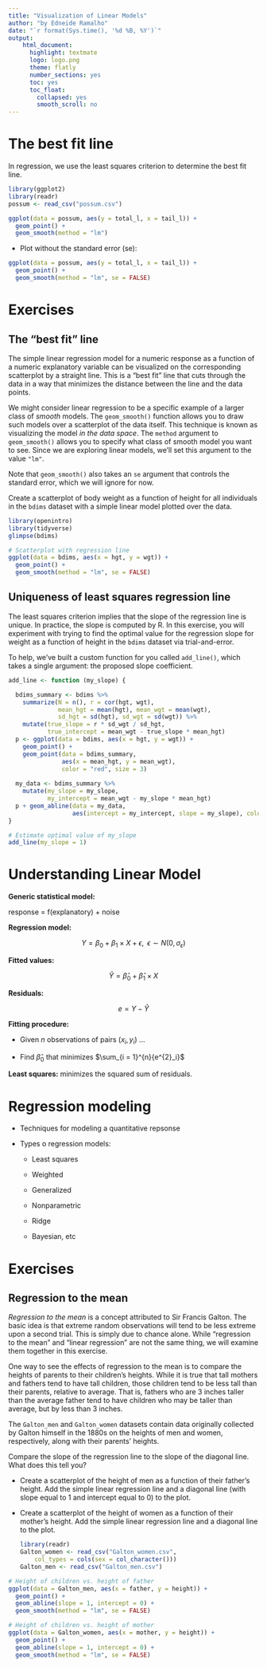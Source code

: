 ```yaml
---
title: "Visualization of Linear Models"
author: "by Edneide Ramalho"
date: "`r format(Sys.time(), '%d %B, %Y')`"
output: 
    html_document:
      highlight: textmate
      logo: logo.png
      theme: flatly
      number_sections: yes
      toc: yes
      toc_float:
        collapsed: yes
        smooth_scroll: no
---
```


# The best fit line 

In regression, we use the least squares criterion to determine the best fit line.

```r
library(ggplot2)
library(readr)
possum <- read_csv("possum.csv")
```

```r
ggplot(data = possum, aes(y = total_l, x = tail_l)) +
  geom_point() +
  geom_smooth(method = "lm")
```

-   Plot without the standard error (se):

```r
ggplot(data = possum, aes(y = total_l, x = tail_l)) +
  geom_point() +
  geom_smooth(method = "lm", se = FALSE)
```

# Exercises

## **The "best fit" line**

The simple linear regression model for a numeric response as a function of a numeric explanatory variable can be visualized on the corresponding scatterplot by a straight line. This is a "best fit" line that cuts through the data in a way that minimizes the distance between the line and the data points.

We might consider linear regression to be a specific example of a larger class of *smooth* models. The `geom_smooth()` function allows you to draw such models over a scatterplot of the data itself. This technique is known as visualizing the model *in the data space*. The `method` argument to `geom_smooth()` allows you to specify what class of smooth model you want to see. Since we are exploring linear models, we'll set this argument to the value `"lm"`.

Note that `geom_smooth()` also takes an `se` argument that controls the standard error, which we will ignore for now.

Create a scatterplot of body weight as a function of height for all individuals in the `bdims` dataset with a simple linear model plotted over the data.

```r
library(openintro)
library(tidyverse)
glimpse(bdims)
```

```r
# Scatterplot with regression line
ggplot(data = bdims, aes(x = hgt, y = wgt)) + 
  geom_point() + 
  geom_smooth(method = "lm", se = FALSE)
```

## **Uniqueness of least squares regression line**

The least squares criterion implies that the slope of the regression line is unique. In practice, the slope is computed by R. In this exercise, you will experiment with trying to find the optimal value for the regression slope for weight as a function of height in the `bdims` dataset via trial-and-error.

To help, we've built a custom function for you called `add_line()`, which takes a single argument: the proposed slope coefficient.

```r
add_line <- function (my_slope) {

  bdims_summary <- bdims %>%
    summarize(N = n(), r = cor(hgt, wgt),
              mean_hgt = mean(hgt), mean_wgt = mean(wgt),
              sd_hgt = sd(hgt), sd_wgt = sd(wgt)) %>%
    mutate(true_slope = r * sd_wgt / sd_hgt, 
           true_intercept = mean_wgt - true_slope * mean_hgt)
  p <- ggplot(data = bdims, aes(x = hgt, y = wgt)) + 
    geom_point() + 
    geom_point(data = bdims_summary, 
               aes(x = mean_hgt, y = mean_wgt), 
               color = "red", size = 3)
  
  my_data <- bdims_summary %>%
    mutate(my_slope = my_slope, 
           my_intercept = mean_wgt - my_slope * mean_hgt)
  p + geom_abline(data = my_data, 
                  aes(intercept = my_intercept, slope = my_slope), color = "dodgerblue")
}
```

```r
# Estimate optimal value of my_slope
add_line(my_slope = 1)
```

# Understanding Linear Model

**Generic statistical model:**

response = f(explanatory) + noise

**Regression model:**

$$
Y = \beta_0 + \beta_1 \times X + \epsilon, \,\,\, \epsilon \sim N(0, \sigma_\epsilon)
$$

**Fitted values:**

$$
\hat{Y} = \hat{\beta}_0 + \hat{\beta}_1 \times X 
$$

**Residuals:**

$$
e = Y - \hat{Y}
$$

**Fitting procedure:**

-   Given $n$ observations of pairs $(x_i, y_i)$ ...

-   Find $\hat{\beta}_0$ that minimizes $\sum_{i = 1}^{n}{e^{2}_i}$

**Least squares:** minimizes the squared sum of residuals.

# Regression modeling

-   Techniques for modeling a quantitative repsonse

-   Types o regression models:

    -   Least squares

    -   Weighted

    -   Generalized

    -   Nonparametric

    -   Ridge

    -   Bayesian, etc

# Exercises

## **Regression to the mean**

*Regression to the mean* is a concept attributed to Sir Francis Galton. The basic idea is that extreme random observations will tend to be less extreme upon a second trial. This is simply due to chance alone. While "regression to the mean" and "linear regression" are not the same thing, we will examine them together in this exercise.

One way to see the effects of regression to the mean is to compare the heights of parents to their children's heights. While it is true that tall mothers and fathers tend to have tall children, those children tend to be less tall than their parents, relative to average. That is, fathers who are 3 inches taller than the average father tend to have children who may be taller than average, but by less than 3 inches.

The `Galton_men` and `Galton_women` datasets contain data originally collected by Galton himself in the 1880s on the heights of men and women, respectively, along with their parents' heights.

Compare the slope of the regression line to the slope of the diagonal line. What does this tell you?

-   Create a scatterplot of the height of men as a function of their father's height. Add the simple linear regression line and a diagonal line (with slope equal to 1 and intercept equal to 0) to the plot.

-   Create a scatterplot of the height of women as a function of their mother's height. Add the simple linear regression line and a diagonal line to the plot.

    ```r
    library(readr)
    Galton_women <- read_csv("Galton_women.csv", 
        col_types = cols(sex = col_character()))
    Galton_men <- read_csv("Galton_men.csv")
    ```

```r
# Height of children vs. height of father
ggplot(data = Galton_men, aes(x = father, y = height)) +
  geom_point() + 
  geom_abline(slope = 1, intercept = 0) + 
  geom_smooth(method = "lm", se = FALSE)


```

```r
# Height of children vs. height of mother
ggplot(data = Galton_women, aes(x = mother, y = height)) +
  geom_point() + 
  geom_abline(slope = 1, intercept = 0) + 
  geom_smooth(method = "lm", se = FALSE)
```
